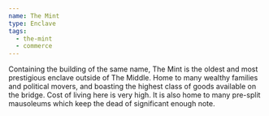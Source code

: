 ```yaml
---
name: The Mint
type: Enclave
tags:
  - the-mint
  - commerce
---
```

Containing the building of the same name, The Mint is the oldest and most
prestigious enclave outside of The Middle. Home to many wealthy families and
political movers, and boasting the highest class of goods available on the
bridge. Cost of living here is very high. It is also home to many pre-split
mausoleums which keep the dead of significant enough note.
